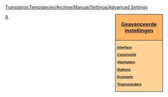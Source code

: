 <noinclude>[[Translation:Template/en/Archive/Manual/Settings/Advanced Settings]]</noinclude><div style="float:right; padding-left:12px; background:#ffffff;">
<div style="width:140px; border:1px solid #000000; background:#ffb466; padding:5px; -moz-border-radius-topleft:5px; -moz-border-radius-topright:5px; font-size: 12pt;">
<center><strong><font size="3">[[nl/Archive/Manual/Settings/Geavanceerde instellingen|Geavanceerde instellingen]]</font></strong></center>
</div>
<div style="width:140px;  border:1px solid black; border-top-width: 0px; background:#ffd496; padding:5px; -moz-border-radius-bottomleft:5px; -moz-border-radius-bottomright:8px; font-size: 8pt;">
<strong>
[[nl/Archive/Manual/Settings/Geavanceerde instellingen/Interface|Interface]]

[[nl/Archive/Manual/Settings/Geavanceerde instellingen/Constructie|Constructie]]

[[nl/Archive/Manual/Settings/Geavanceerde instellingen/Voertuigen|Voertuigen]]

[[nl/Archive/Manual/Settings/Geavanceerde instellingen/Stations|Stations]]

[[nl/Archive/Manual/Settings/Geavanceerde instellingen/Economie|Economie]]

[[nl/Archive/Manual/Settings/Geavanceerde instellingen/Tegenstanders|Tegenstanders]]
</strong>
</div>
</div><noinclude>

[[Category:nl/Navigatie|A]]
</noinclude>